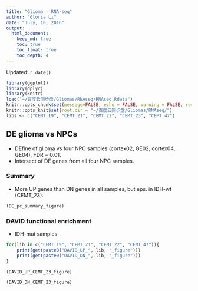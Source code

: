 ```yaml
---
title: "Glioma - RNA-seq"
author: "Gloria Li"
date: "July, 10, 2016"
output: 
  html_document:
    keep_md: true
    toc: true
    toc_float: true
    toc_depth: 4
---
```


Updated: `r date()`

```r
library(ggplot2)
library(dplyr)
library(knitr)
load("~/百度云同步盘/Gliomas/RNAseq/RNAseq.Rdata")
knitr::opts_chunk$set(message=FALSE, echo = FALSE, warning = FALSE, results = FALSE, fig.height = 8, fig.width = 7) 
knitr::opts_knit$set(root.dir = "~/百度云同步盘/Gliomas/RNAseq/")
libs <- c("CEMT_19", "CEMT_21", "CEMT_22", "CEMT_23", "CEMT_47")
```

## DE glioma vs NPCs
* DEfine of glioma vs four NPC samples (cortex02, GE02, cortex04, GE04), FDR = 0.01.      
* Intersect of DE genes from all four NPC samples.  

### Summary  
* More UP genes than DN genes in all samples, but eps. in IDH-wt (CEMT_23).       

```r
(DE_pc_summary_figure)
```

### DAVID functional enrichment 

* IDH-mut samples        

```r
for(lib in c("CEMT_19", "CEMT_21", "CEMT_22", "CEMT_47")){
	print(get(paste0("DAVID_UP_", lib, "_figure")))
	print(get(paste0("DAVID_DN_", lib, "_figure")))
}
```
```r
(DAVID_UP_CEMT_23_figure)
```
```r
(DAVID_DN_CEMT_23_figure)
```


